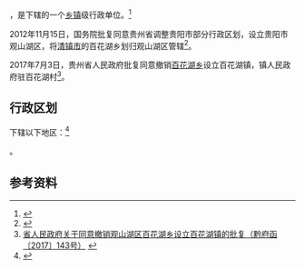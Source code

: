 {{中国乡级行政区|52/01/15/200/000}}

'''{{PAGENAMEBASE}}'''，是{{PRC admin/fullname|52/01/15/200/000|3}}下辖的一个[[乡镇|乡镇]]级行政单位。<ref>{{PRC admin/ref sgc|{{PRC admin/parent|52/01/15/200/000}}}}</ref>

2012年11月15日，国务院批复同意贵州省调整贵阳市部分行政区划，设立贵阳市观山湖区，将[[清镇市|清镇市]]的百花湖乡划归观山湖区管辖<ref>{{Cite web |url=http://xzqh.mca.gov.cn/ssdescription?dcps=52&dcpid=2012 |title=国务院关于同意贵州省调整贵阳市部分行政区划的批复（国函〔2012〕190号） |accessdate=2017-09-02 |archive-date=2017-09-03 |archive-url=https://web.archive.org/web/20170903072434/http://xzqh.mca.gov.cn/ssdescription?dcps=52&dcpid=2012 |dead-url=no }}</ref>。

2017年7月3日，贵州省人民政府批复同意撤销[[百花湖乡|百花湖乡]]设立百花湖镇，镇人民政府驻百花湖村<ref>[http://www.gzgov.gov.cn/xxgk/jbxxgk/fgwj/zfwj/qfh/201707/t20170713_750346.html 省人民政府关于同意撤销观山湖区百花湖乡设立百花湖镇的批复（黔府函〔2017〕143号）] {{Wayback|url=http://www.gzgov.gov.cn/xxgk/jbxxgk/fgwj/zfwj/qfh/201707/t20170713_750346.html |date=20170903033827 }}</ref>。

== 行政区划 ==

{{PAGENAMEBASE}}下辖以下地区：<ref>{{PRC admin/ref sgc|52/01/15/200/000}}</ref>

{{PRC admin/children|52/01/15/200/000}}。

== 参考资料 ==

{{reflist}}

{{PRC admin/navcat|52/01/15/200/000}}
{{贵州行政区划小作品}}